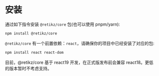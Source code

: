 # 安装

通过如下指令安装 `@retikz/core` 包(也可以使用 pnpm/yarn):

```bash
npm install @retikz/core
```

`@retikz/core` 有一个前置依赖：`react`，请确保你的项目中已经安装了对应的包:

```bash
npm install react react-dom
```

<Alert type="warning">目前，@retikz/core 基于 react19 开发，在正式版发布前会兼容 react18。更低的版本暂时不考虑支持。</Alert>
